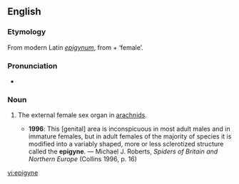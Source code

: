 ==English==
{{wikipedia}}

===Etymology===
From modern Latin ''[[epigynum]]'', from {{etyl|grc}} '''{{polytonic|[[ἐπί]]}}''' + '''{{polytonic|[[γυνή]]}}''' ‘female’.

===Pronunciation===
* {{IPA|/ˈɛpɪdʒaɪn/}}

===Noun===
{{en-noun}}

# {{zoology}} The external female sex organ in [[arachnids]].
#* '''1996''': This [genital] area is inconspicuous in most adult males and in immature females, but in adult females of the majority of species it is modified into a variably shaped, more or less sclerotized structure called the '''epigyne'''. — Michael J. Roberts, ''Spiders of Britain and Northern Europe'' (Collins 1996, p. 16)

[[vi:epigyne]]